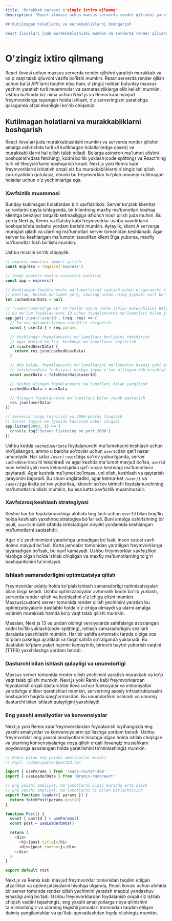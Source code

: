 ```yaml
---
title: 'Murakkab narsani o'zingiz ixtiro qilmang"
description: "React ilovasi uchun maxsus serverda render qilishni yaratish murakkab va ko'p vaqt talab qiluvchi vazifa bo'lishi mumkin. React serverda render qilish uchun ba'zi API’larni taqdim etsa ham, o'zingiz noldan butunlay maxsus yechim yaratish turli muammolar va samarasizliklarga olib kelishi mumkin. Ushbu bo'limda biz nima uchun Next.js va Remix kabi mavjud freymvorklarga tayangan holda ishlash, o'z serveringizni yaratishga qaraganda afzal ekanligini ko'rib chiqamiz:

## Kutilmagan holatlarni va murakkabliklarni boshqarish

React ilovalari juda murakkablashishi mumkin va serverda render qilishni amalga oshirishda turli xil kutilmagan holatlar(edge cases) va murakkabliklarni hal qilish talab etiladi. Bularga asinxron ma'lumot olishni boshqarish(data fetching), kodni bo'lib yuklash(code splitting) va React’ning turli xil lifecycle’larini boshqarish kiradi. Next.js yoki Remix kabi freymvorklarni ishlatish orqali siz bu murakkabliklarni o'zingiz hal qilish zaruriyatidan qutulasiz, chunki bu freymvorklar ko'plab umumiy kutilmagan holatlar uchun o'z yechimlariga ega."
---
```


# O'zingiz ixtiro qilmang

React ilovasi uchun maxsus serverda render qilishni yaratish murakkab va ko'p vaqt talab qiluvchi vazifa bo'lishi mumkin. React serverda render qilish uchun ba'zi API’larni taqdim etsa ham, o'zingiz noldan butunlay maxsus yechim yaratish turli muammolar va samarasizliklarga olib kelishi mumkin. Ushbu bo'limda biz nima uchun Next.js va Remix kabi mavjud freymvorklarga tayangan holda ishlash, o'z serveringizni yaratishga qaraganda afzal ekanligini ko'rib chiqamiz:

## Kutilmagan holatlarni va murakkabliklarni boshqarish

React ilovalari juda murakkablashishi mumkin va serverda render qilishni amalga oshirishda turli xil kutilmagan holatlar(edge cases) va murakkabliklarni hal qilish talab etiladi. Bularga asinxron ma'lumot olishni boshqarish(data fetching), kodni bo'lib yuklash(code splitting) va React’ning turli xil lifecycle’larini boshqarish kiradi. Next.js yoki Remix kabi freymvorklarni ishlatish orqali siz bu murakkabliklarni o'zingiz hal qilish zaruriyatidan qutulasiz, chunki bu freymvorklar ko'plab umumiy kutilmagan holatlar uchun o'z yechimlariga ega.

### Xavfsizlik muammosi

Bunday kutilmagan holatlardan biri xavfsizlikdir. Server ko'plab klientlar so'rovlarini qayta ishlaganda, bir klientning maxfiy ma'lumotlari boshqa klientga beixtiyor tarqalib ketmasligiga ishonch hosil qilish juda muhim. Bu yerda Next.js, Remix va Gatsby kabi freymvorklar ushbu xavotirlarni boshqarishda bebaho yordam berishi mumkin. Aytaylik, klient A serverga murojaat qiladi va ularning ma'lumotlari server tomonidan keshlanadi. Agar server bu keshlangan ma'lumotni tasodifan klient B’ga yuborsa, maxfiy ma'lumotlar fosh bo'lishi mumkin.

Ushbu misolni ko'rib chiqaylik:

```js copy filename="server.js"
// express modulini import qilish
const express = require('express')

// Yangi express dastur nusxasini yaratish
const app = express()

// Keshlangan foydalanuvchi ma'lumotlarini saqlash uchun o'zgaruvchi e'lon qilish
// Dastlab, keshda ma'lumot yo'q, shuning uchun uning qiymati null bo'ladi
let cachedUserData = null

// "/user/:userId"ga GET so'rovlar uchun route ishlov beruvchisini belgilash
// Bu ma'lum foydalanuvchi ID uchun foydalanuvchi ma'lumotlari bilan javob beradi
app.get('/user/:userId', (req, res) => {
  // So'rov parametrlardan userId’ni chiqarish
  const { userId } = req.params

  // Keshlangan foydalanuvchi ma'lumotlari borligini tekshirish
  // Agar mavjud bo'lsa, keshdagi ma'lumotlarni qaytarish
  if (cachedUserData) {
    return res.json(cachedUserData)
  }

  // Aks holda, foydalanuvchi ma'lumotlarini ma'lumotlar bazasi yoki boshqa manbadan olish
  // fetchUserData funksiyasi boshqa joyda e'lon qilingan deb hisoblab turaylik
  const userData = fetchUserData(userId)

  // Keshni olingan foydalanuvchi ma'lumotlari bilan yangilash
  cachedUserData = userData

  // Olingan foydalanuvchi ma'lumotlari bilan javob qaytarish
  res.json(userData)
})

// Serverni ishga tushirish va 3000-portni tinglash
// Server tayyor bo'lganida konsolda xabar chiqadi
app.listen(3000, () => {
  console.log('Server listening on port 3000')
})
```

Ushbu kodda `cachedUserData` foydalanuvchi ma'lumotlarini keshlash uchun mo'ljallangan, ammo u barcha so'rovlar uchun `userId`dan qat'i nazar umumiydir. Har safar `/user/:userId`ga so'rov yuborilganda, server `cachedUserData`’ni tekshiradi va agar keshda ma'lumot mavjud bo'lsa, `userId` mos kelishi yoki mos kelmasligidan qat'i nazar keshdagi ma'lumotlarni qaytaradi. Agar keshda ma'lumot bo'lmasa, uni olish, keshlash va qaytarish jarayonini bajaradi. Bu shuni anglatadiki, agar ketma-ket `/user/1` va `/user/2`ga ikkita so'rov yuborilsa, ikkinchi so'rov birinchi foydalanuvchining ma'lumotlarini olishi mumkin, bu esa katta xavfsizlik muammosidir.

### Xavfsizroq keshlash strategiyasi

Keshni har bir foydalanuvchiga alohida bog'lash uchun `userId` bilan bog'liq holda keshlash yaxshiroq strategiya bo'lar edi. Buni amalga oshirishning bir usuli, `userId`ni kalit sifatida ishlatadigan obyekt yordamida keshlangan ma'lumotlarni saqlashdir.

Agar o'z yechimimizni yaratishga urinadigan bo'lsak, inson xatosi xavfi doimo mavjud bo'ladi. Katta jamoalar tomonidan yaratilgan freymvorklarga tayanadigan bo'lsak, bu xavf kamayadi. Ushbu freymvorklar xavfsizlikni hisobga olgan holda ishlab chiqilgan va maxfiy ma'lumotlarning to'g'ri boshqarilishini ta'minlaydi.

### Ishlash samaradorligini optimizatsiya qilish

Freymvorklar odatiy holda ko'plab ishlash samaradorligi optimizatsiyalari bilan birga keladi. Ushbu optimizatsiyalar avtomatik kodni bo'lib yuklash, serverda render qilish va keshlashni o'z ichiga olishi mumkin. Maxsus(custom) server tomonida render qilish yechimini yaratish bu optimizatsiyalarni dastlabki holda o'z ichiga olmaydi va ularni amalga oshirish murakkab hamda ko'p vaqt talab qilishi mumkin.

Masalan, Next.js 13 va undan oldingi versiyalarda sahifalarga asoslangan kodni bo'lib yuklash(code-splitting), ishlash samaradorligini sezilarli darajada yaxshilashi mumkin. Har bir sahifa avtomatik tarzda o'ziga xos to'plam paketiga ajratiladi va faqat sahifa so'ralganda yuklanadi. Bu dastlabki to'plam paket hajmini kamaytirib, birinchi baytni yuborish vaqtini (TTFB) yaxshilashga yordam beradi.

### Dasturchi bilan ishlash qulayligi va unumdorligi

Maxsus server tomonida render qilish yechimini yaratish murakkab va ko'p vaqt talab qilishi mumkin. Next.js yoki Remix kabi freymvorklardan foydalanish orqali dasturchilar ilova uchun funksiyalar va imkoniyatlar yaratishga e'tibor qaratishlari mumkin, serverning asosiy infrastrukturasini boshqarish haqida qayg'urmasdan. Bu unumdorlikni oshiradi va umumiy dasturchi bilan ishlash qulayligini yaxshilaydi.

### Eng yaxshi amaliyotlar va konvensiyalar

Next.js yoki Remix kabi freymvorklardan foydalanish loyihangizda eng yaxshi amaliyotlar va konvensiyalarni qo'llashga yordam beradi. Ushbu freymvorklar eng yaxshi amaliyotlarni hisobga olgan holda ishlab chiqilgan va ularning konvensiyalariga rioya qilish orqali ilovangiz mustahkam poydevorga asoslangan holda yaratilishini ta'minlashingiz mumkin.

```js copy
// Remix bilan eng yaxshi amaliyotlar misoli
// Fayl: routes/posts/$postId.tsx

import { useParams } from 'react-router-dom'
import { useLoaderData } from '@remix-run/react'

// Eng yaxshi amaliyot: ma'lumotlarni iloji boricha erta olish
// Eng yaxshi amaliyot: ma'lumotlarni UI bilan birlashtirish
export function loader({ params }) {
  return fetchPost(params.postId)
}

function Post() {
  const { postId } = useParams()
  const post = useLoaderData()

  return (
    <div>
      <h1>{post.title}</h1>
      <div>{post.content}</div>
    </div>
  )
}

export default Post
```

Next.js va Remix kabi mavjud freymvorklar tomonidan taqdim etilgan afzalliklar va optimizatsiyalarni hisobga olganda, React ilovasi uchun alohida bir server tomonda render qilish yechimini yaratish maqbul yondashuv emasligi aniq bo'ladi. Ushbu freymvorklardan foydalanish orqali siz ishlab chiqish vaqtini tejashingiz, eng yaxshi amaliyotlarga rioya qilinishini ta'minlashingiz va ularning tegishli jamoalari tomonidan taqdim etilgan doimiy yangilanishlar va qo'llab-quvvatlashdan foyda olishingiz mumkin.

